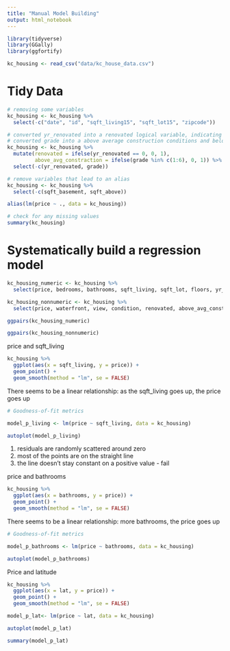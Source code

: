 ```yaml
---
title: "Manual Model Building"
output: html_notebook
---
```


```r
library(tidyverse)
library(GGally)
library(ggfortify)
```

```r
kc_housing <- read_csv("data/kc_house_data.csv")
```

# Tidy Data

```r
# removing some variables
kc_housing <- kc_housing %>% 
  select(-c("date", "id", "sqft_living15", "sqft_lot15", "zipcode"))
```

```r
# converted yr_renovated into a renovated logical variable, indicating whether the property had ever been renovated or no
# converted grade into a above average construction conditions and below
kc_housing <- kc_housing %>% 
  mutate(renovated = ifelse(yr_renovated == 0, 0, 1),
         above_avg_constraction = ifelse(grade %in% c(1:6), 0, 1)) %>% 
  select(-c(yr_renovated, grade))
```

```r
# remove variables that lead to an alias
kc_housing <- kc_housing %>% 
  select(-c(sqft_basement, sqft_above))

alias(lm(price ~ ., data = kc_housing))

# check for any missing values
summary(kc_housing)
```




# Systematically build a regression model 

```r
kc_housing_numeric <- kc_housing %>%
  select(price, bedrooms, bathrooms, sqft_living, sqft_lot, floors, yr_built, lat, long)

kc_housing_nonnumeric <- kc_housing %>%
  select(price, waterfront, view, condition, renovated, above_avg_constraction)

ggpairs(kc_housing_numeric)
```

```r
ggpairs(kc_housing_nonnumeric)
```
price and sqft_living
```r
kc_housing %>%
  ggplot(aes(x = sqft_living, y = price)) +
  geom_point() +
  geom_smooth(method = "lm", se = FALSE)
```
There seems to be a linear relationship: as the sqft_living goes up, the price goes up

```r
# Goodness-of-fit metrics

model_p_living <- lm(price ~ sqft_living, data = kc_housing)

autoplot(model_p_living)
```
1. residuals are randomly scattered around zero
2. most of the points are on the straight line
3. the line doesn't stay constant on a positive value - fail

price and bathrooms
```r
kc_housing %>%
  ggplot(aes(x = bathrooms, y = price)) +
  geom_point() +
  geom_smooth(method = "lm", se = FALSE)
```
There seems to be a linear relationship: more bathrooms, the price goes up

```r
# Goodness-of-fit metrics

model_p_bathrooms <- lm(price ~ bathrooms, data = kc_housing)

autoplot(model_p_bathrooms)
```
Price and latitude
```r
kc_housing %>%
  ggplot(aes(x = lat, y = price)) +
  geom_point() +
  geom_smooth(method = "lm", se = FALSE)
```

```r
model_p_lat<- lm(price ~ lat, data = kc_housing)

autoplot(model_p_lat)

summary(model_p_lat)
```

